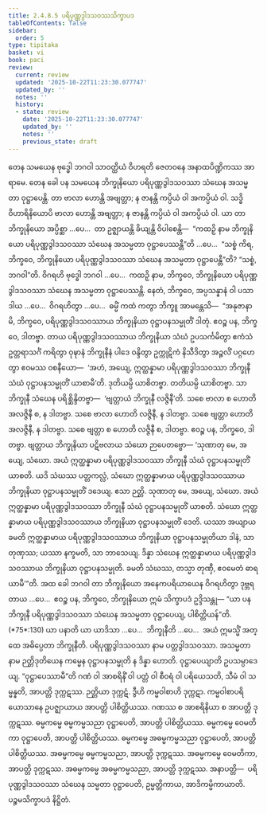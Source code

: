 ```yaml
---
title: 2.4.8.5 ပရိပုဏ္ဏဒွါဒသဝဿသိက္ခာပဒ
tableOfContents: false
sidebar:
  order: 5
type: tipitaka
basket: vi
book: paci
review:
  current: review
  updated: '2025-10-22T11:23:30.077747'
  updated_by: ''
  notes: ''
  history:
  - state: review
    date: '2025-10-22T11:23:30.077747'
    updated_by: ''
    notes: ''
    previous_state: draft
---
```



<ReviewStatus review={frontmatter.review} showDetails={true} />

<HypothesisAnnotation frontmatter={frontmatter} />

<DynamicBreadcrumb />

<Division number="1140" book="paci" e="ch" v="2" p="439">

<Paragraph number="3339" book="paci">
တေန သမယေန ဗုဒ္ဓေါ ဘဂဝါ သာဝတ္ထိယံ ဝိဟရတိ ဇေတဝနေ အနာထပိဏ္ဍိကဿ အာရာမေ. တေန ခေါ ပန သမယေန ဘိက္ခုနိယော ပရိပုဏ္ဏဒွါဒသဝဿာ သံဃေန အသမ္မတာ ဝုဋ္ဌာပေန္တိ. တာ ဗာလာ ဟောန္တိ အဗျတ္တာ; န ဇာနန္တိ ကပ္ပိယံ ဝါ အကပ္ပိယံ ဝါ. သဒ္ဓိဝိဟာရိနိယောပိ ဗာလာ ဟောန္တိ အဗျတ္တာ; န ဇာနန္တိ ကပ္ပိယံ ဝါ အကပ္ပိယံ ဝါ.
</Paragraph>

<Paragraph number="3340" book="paci">
ယာ တာ ဘိက္ခုနိယော အပ္ပိစ္ဆာ …ပေ…  တာ ဥဇ္ဈာယန္တိ ခိယျန္တိ ဝိပါစေန္တိ—  “ကထဉှိ နာမ ဘိက္ခုနိယော ပရိပုဏ္ဏဒွါဒသဝဿာ သံဃေန အသမ္မတာ ဝုဋ္ဌာပေဿန္တီ”တိ …ပေ…  “သစ္စံ ကိရ, ဘိက္ခဝေ, ဘိက္ခုနိယော ပရိပုဏ္ဏဒွါဒသဝဿာ သံဃေန အသမ္မတာ ဝုဋ္ဌာပေန္တီ”တိ? “သစ္စံ, ဘဂဝါ”တိ. ဝိဂရဟိ ဗုဒ္ဓေါ ဘဂဝါ …ပေ…  ကထဉှိ နာမ, ဘိက္ခဝေ, ဘိက္ခုနိယော ပရိပုဏ္ဏဒွါဒသဝဿာ သံဃေန အသမ္မတာ ဝုဋ္ဌာပေဿန္တိ. နေတံ, ဘိက္ခဝေ, အပ္ပသန္နာနံ ဝါ ပသာဒါယ …ပေ…  ဝိဂရဟိတွာ …ပေ…  ဓမ္မိံ ကထံ ကတွာ ဘိက္ခူ အာမန္တေသိ—  “အနုဇာနာမိ, ဘိက္ခဝေ, ပရိပုဏ္ဏဒွါဒသဝဿာယ ဘိက္ခုနိယာ ဝုဋ္ဌာပနသမ္မုတိံ ဒါတုံ. ဧဝဉ္စ ပန, ဘိက္ခဝေ, ဒါတဗ္ဗာ. တာယ ပရိပုဏ္ဏဒွါဒသဝဿာယ ဘိက္ခုနိယာ သံဃံ ဥပသင်္ကမိတွာ ဧကံသံ ဥတ္တရာသင်္ဂံ ကရိတွာ ဝုဍ္ဎာနံ ဘိက္ခုနီနံ ပါဒေ ဝန္ဒိတွာ ဥက္ကုဋိကံ နိသီဒိတွာ အဉ္ဇလိံ ပဂ္ဂဟေတွာ ဧဝမဿ ဝစနီယော—  ‘အဟံ, အယျေ, ဣတ္ထန္နာမာ ပရိပုဏ္ဏဒွါဒသဝဿာ ဘိက္ခုနီ သံဃံ ဝုဋ္ဌာပနသမ္မုတိံ ယာစာမီ’တိ. ဒုတိယမ္ပိ ယာစိတဗ္ဗာ. တတိယမ္ပိ ယာစိတဗ္ဗာ. သာ ဘိက္ခုနီ သံဃေန ပရိစ္ဆိန္ဒိတဗ္ဗာ—  ‘ဗျတ္တာယံ ဘိက္ခုနီ လဇ္ဇိနီ’တိ. သစေ ဗာလာ စ ဟောတိ အလဇ္ဇိနီ စ, န ဒါတဗ္ဗာ. သစေ ဗာလာ ဟောတိ လဇ္ဇိနီ, န ဒါတဗ္ဗာ. သစေ ဗျတ္တာ ဟောတိ အလဇ္ဇိနီ, န ဒါတဗ္ဗာ. သစေ ဗျတ္တာ စ ဟောတိ လဇ္ဇိနီ စ, ဒါတဗ္ဗာ. ဧဝဉ္စ ပန, ဘိက္ခဝေ, ဒါတဗ္ဗာ. ဗျတ္တာယ ဘိက္ခုနိယာ ပဋိဗလာယ သံဃော ဉာပေတဗ္ဗော—
</Paragraph>

</Division>
<Division number="1141" book="paci" e="ch" v="2" p="440">

<Paragraph number="3341" book="paci">
‘သုဏာတု မေ, အယျေ, သံဃော. အယံ ဣတ္ထန္နာမာ ပရိပုဏ္ဏဒွါဒသဝဿာ ဘိက္ခုနီ သံဃံ ဝုဋ္ဌာပနသမ္မုတိံ ယာစတိ. ယဒိ သံဃဿ ပတ္တကလ္လံ, သံဃော ဣတ္ထန္နာမာယ ပရိပုဏ္ဏဒွါဒသဝဿာယ ဘိက္ခုနိယာ ဝုဋ္ဌာပနသမ္မုတိံ ဒဒေယျ. ဧသာ ဉတ္တိ.
</Paragraph>

<Paragraph number="3342" book="paci">
သုဏာတု မေ, အယျေ, သံဃော. အယံ ဣတ္ထန္နာမာ ပရိပုဏ္ဏဒွါဒသဝဿာ ဘိက္ခုနီ သံဃံ ဝုဋ္ဌာပနသမ္မုတိံ ယာစတိ. သံဃော ဣတ္ထန္နာမာယ ပရိပုဏ္ဏဒွါဒသဝဿာယ ဘိက္ခုနိယာ ဝုဋ္ဌာပနသမ္မုတိံ ဒေတိ. ယဿာ အယျာယ ခမတိ ဣတ္ထန္နာမာယ ပရိပုဏ္ဏဒွါဒသဝဿာယ ဘိက္ခုနိယာ ဝုဋ္ဌာပနသမ္မုတိယာ ဒါနံ, သာ တုဏှဿ; ယဿာ နက္ခမတိ, သာ ဘာသေယျ.
</Paragraph>

<Paragraph number="3343" book="paci">
ဒိန္နာ သံဃေန ဣတ္ထန္နာမာယ ပရိပုဏ္ဏဒွါဒသဝဿာယ ဘိက္ခုနိယာ ဝုဋ္ဌာပနသမ္မုတိ. ခမတိ သံဃဿ, တသ္မာ တုဏှီ, ဧဝမေတံ ဓာရယာမီ’”တိ.
</Paragraph>

<Paragraph number="3344" book="paci">
အထ ခေါ ဘဂဝါ တာ ဘိက္ခုနိယော အနေကပရိယာယေန ဝိဂရဟိတွာ ဒုဗ္ဘရတာယ …ပေ…  ဧဝဉ္စ ပန, ဘိက္ခဝေ, ဘိက္ခုနိယော ဣမံ သိက္ခာပဒံ ဥဒ္ဒိသန္တု—
</Paragraph>

</Division>
<Division number="1142" book="paci" e="ch" v="2" p="441">

<Paragraph number="3345" book="paci">
<Emphasis>“ယာ ပန ဘိက္ခုနီ ပရိပုဏ္ဏဒွါဒသဝဿာ သံဃေန အသမ္မတာ ဝုဋ္ဌာပေယျ, ပါစိတ္တိယန်”</Emphasis>တိ. (*75*:<Emphasis>130</Emphasis>)
</Paragraph>

</Division>
<Division number="1143" book="paci" e="ch" v="2" p="441">

<Paragraph number="3346" book="paci">
<Emphasis>ယာ ပနာ</Emphasis>တိ ယာ ယာဒိသာ …ပေ…  <Emphasis>ဘိက္ခုနီ</Emphasis>တိ …ပေ…  အယံ ဣမသ္မိံ အတ္ထေ အဓိပ္ပေတာ ဘိက္ခုနီတိ.
</Paragraph>

<Paragraph number="3347" book="paci">
<Emphasis>ပရိပုဏ္ဏဒွါဒသဝဿာ</Emphasis> နာမ ပတ္တဒွါဒသဝဿာ.
</Paragraph>

<Paragraph number="3348" book="paci">
<Emphasis>အသမ္မတာ</Emphasis> နာမ ဉတ္တိဒုတိယေန ကမ္မေန ဝုဋ္ဌာပနသမ္မုတိ န ဒိန္နာ ဟောတိ. <Emphasis>ဝုဋ္ဌာပေယျာ</Emphasis>တိ ဥပသမ္ပာဒေယျ.
</Paragraph>

<Paragraph number="3349" book="paci">
“ဝုဋ္ဌာပေဿာမီ”တိ ဂဏံ ဝါ အာစရိနိံ ဝါ ပတ္တံ ဝါ စီဝရံ ဝါ ပရိယေသတိ, သီမံ ဝါ သမ္မန္နတိ, အာပတ္တိ ဒုက္ကဋဿ. ဉတ္တိယာ ဒုက္ကဋံ. ဒွီဟိ ကမ္မဝါစာဟိ ဒုက္ကဋာ. ကမ္မဝါစာပရိယောသာနေ ဥပဇ္ဈာယာယ အာပတ္တိ ပါစိတ္တိယဿ. ဂဏဿ စ အာစရိနိယာ စ အာပတ္တိ ဒုက္ကဋဿ.
</Paragraph>

</Division>
<Division number="1144" book="paci" e="ch" v="2" p="441">

<Paragraph number="3350" book="paci">
ဓမ္မကမ္မေ ဓမ္မကမ္မသညာ ဝုဋ္ဌာပေတိ, အာပတ္တိ ပါစိတ္တိယဿ. ဓမ္မကမ္မေ ဝေမတိကာ ဝုဋ္ဌာပေတိ, အာပတ္တိ ပါစိတ္တိယဿ. ဓမ္မကမ္မေ အဓမ္မကမ္မသညာ ဝုဋ္ဌာပေတိ, အာပတ္တိ ပါစိတ္တိယဿ.
</Paragraph>

<Paragraph number="3351" book="paci">
အဓမ္မကမ္မေ ဓမ္မကမ္မသညာ, အာပတ္တိ ဒုက္ကဋဿ. အဓမ္မကမ္မေ ဝေမတိကာ, အာပတ္တိ ဒုက္ကဋဿ. အဓမ္မကမ္မေ အဓမ္မကမ္မသညာ, အာပတ္တိ ဒုက္ကဋဿ.
</Paragraph>

</Division>
<Division number="1145" book="paci" e="ch" v="2" p="441">

<Paragraph number="3352" book="paci">
အနာပတ္တိ—  ပရိပုဏ္ဏဒွါဒသဝဿာ သံဃေန သမ္မတာ ဝုဋ္ဌာပေတိ, ဥမ္မတ္တိကာယ, အာဒိကမ္မိကာယာတိ.

</Paragraph>
</Division>

<Paragraph number="3353" type="center" book="paci">
ပဉ္စမသိက္ခာပဒံ နိဋ္ဌိတံ.
</Paragraph>